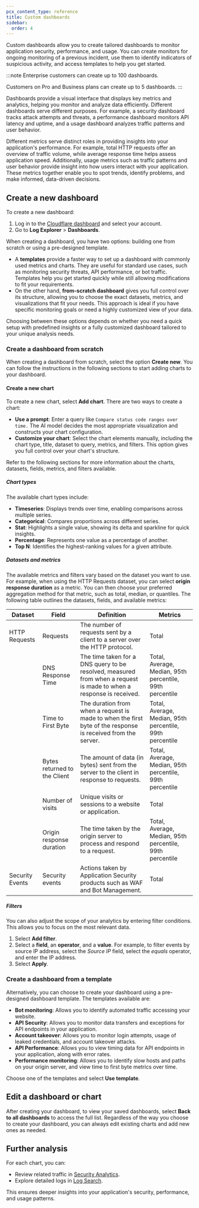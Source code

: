 ```yaml
---
pcx_content_type: reference
title: Custom dashboards
sidebar:
  order: 4
---
```


Custom dashboards allow you to create tailored dashboards to monitor application security, performance, and usage. You can create monitors for ongoing monitoring of a previous incident, use them to identify indicators of suspicious activity, and access templates to help you get started.

:::note
Enterprise customers can create up to 100 dashboards.

Customers on Pro and Business plans can create up to 5 dashboards.
:::

Dashboards provide a visual interface that displays key metrics and analytics, helping you monitor and analyze data efficiently. Different dashboards serve different purposes. For example, a security dashboard tracks attack attempts and threats, a performance dashboard monitors API latency and uptime, and a usage dashboard analyzes traffic patterns and user behavior.

Different metrics serve distinct roles in providing insights into your application's performance. For example, total HTTP requests offer an overview of traffic volume, while average response time helps assess application speed. Additionally, usage metrics such as traffic patterns and user behavior provide insight into how users interact with your application. These metrics together enable you to spot trends, identify problems, and make informed, data-driven decisions.

## Create a new dashboard

To create a new dashboard:

1. Log in to the [Cloudflare dashboard](https://dash.cloudflare.com/login) and select your account. 
2. Go to **Log Explorer** > **Dashboards**.

When creating a dashboard, you have two options: building one from scratch or using a pre-designed template.

- A **templates** provide a faster way to set up a dashboard with commonly used metrics and charts. They are useful for standard use cases, such as monitoring security threats, API performance, or bot traffic. Templates help you get started quickly while still allowing modifications to fit your requirements.
- On the other hand, **from-scratch dashboard** gives you full control over its structure, allowing you to choose the exact datasets, metrics, and visualizations that fit your needs. This approach is ideal if you have specific monitoring goals or need a highly customized view of your data.

Choosing between these options depends on whether you need a quick setup with predefined insights or a fully customized dashboard tailored to your unique analysis needs.

### Create a dashboard from scratch

When creating a dashboard from scratch, select the option **Create new**. You can follow the instructions in the following sections to start adding charts to your dashboard.

#### Create a new chart

To create a new chart, select **Add chart**. There are two ways to create a chart:

- **Use a prompt**: Enter a query like `Compare status code ranges over time.` The AI model decides the most appropriate visualization and constructs your chart configuration.
- **Customize your chart**: Select the chart elements manually, including the chart type, title, dataset to query, metrics, and filters. This option gives you full control over your chart's structure.

Refer to the following sections for more information about the charts, datasets, fields, metrics, and filters available.

##### Chart types

The available chart types include:

- **Timeseries**: Displays trends over time, enabling comparisons across multiple series.
- **Categorical**: Compares proportions across different series.
- **Stat**: Highlights a single value, showing its delta and sparkline for quick insights.
- **Percentage**: Represents one value as a percentage of another.
- **Top N**: Identifies the highest-ranking values for a given attribute.

##### Datasets and metrics

The available metrics and filters vary based on the dataset you want to use. For example, when using the HTTP Requests dataset, you can select **origin response duration** as a metric. You can then choose your preferred aggregation method for that metric, such as total, median, or quantiles. The following table outlines the datasets, fields, and available metrics:


| Dataset          | Field                  | Definition | Metrics |
|-----------------|-----------------|------------|---------|
| HTTP Requests | Requests | The number of requests sent by a client to a server over the HTTP protocol. | Total |
| | DNS Response Time | The time taken for a DNS query to be resolved, measured from when a request is made to when a response is received. | Total, Average, Median, 95th percentile, 99th percentile |
| | Time to First Byte | The duration from when a request is made to when the first byte of the response is received from the server. | Total, Average, Median, 95th percentile, 99th percentile |
| | Bytes returned to the Client | The amount of data (in bytes) sent from the server to the client in response to requests. | Total, Average, Median, 95th percentile, 99th percentile |
| | Number of visits | Unique visits or sessions to a website or application. | Total |
| | Origin response duration | The time taken by the origin server to process and respond to a request. | Total, Average, Median, 95th percentile, 99th percentile |
| Security Events | Security events | Actions taken by Application Security products such as WAF and Bot Management. | Total |

##### Filters

You can also adjust the scope of your analytics by entering filter conditions. This allows you to focus on the most relevant data.

1. Select **Add filter**.
2. Select a **field**, an **operator**, and a **value**. For example, to filter events by source IP address, select the _Source IP_ field, select the _equals_ operator, and enter the IP address.
3. Select **Apply**.

### Create a dashboard from a template

Alternatively, you can choose to create your dashboard using a pre-designed dashboard template. The templates available are:

- **Bot monitoring**: Allows you to identify automated traffic accessing your website.
- **API Security**: Allows you to monitor data transfers and exceptions for API endpoints in your application.
- **Account takeover**: Allows you to monitor login attempts, usage of leaked credentials, and account takeover attacks.
- **API Performance**: Allows you to view timing data for API endpoints in your application, along with error rates.
- **Performance monitoring**: Allows you to identify slow hosts and paths on your origin server, and view time to first byte metrics over time.

Choose one of the templates and select **Use template**.

## Edit a dashboard or chart

After creating your dashboard, to view your saved dashboards, select **Back to all dashboards** to access the full list. Regardless of the way you choose to create your dashboard, you can always edit existing charts and add new ones as needed.

## Further analysis

For each chart, you can:

- Review related traffic in [Security Analytics](/waf/analytics/security-analytics/).
- Explore detailed logs in [Log Search](/log-explorer/log-search/).

This ensures deeper insights into your application's security, performance, and usage patterns.